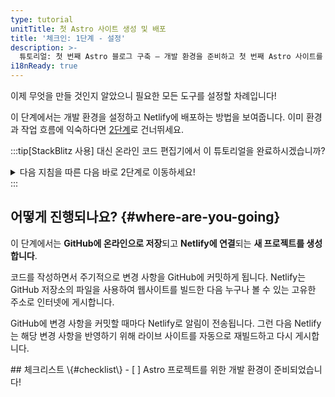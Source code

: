 ```yaml
---
type: tutorial
unitTitle: 첫 Astro 사이트 생성 및 배포
title: '체크인: 1단계 - 설정'
description: >-
  튜토리얼: 첫 번째 Astro 블로그 구축 — 개발 환경을 준비하고 첫 번째 Astro 사이트를 생성 및 배포하세요.
i18nReady: true
---
```




이제 무엇을 만들 것인지 알았으니 필요한 모든 도구를 설정할 차례입니다!

이 단계에서는 개발 환경을 설정하고 Netlify에 배포하는 방법을 보여줍니다. 이미 환경과 작업 흐름에 익숙하다면 [2단계](/ko/tutorial/2-pages/)로 건너뛰세요.

:::tip[StackBlitz 사용]
대신 온라인 코드 편집기에서 이 튜토리얼을 완료하시겠습니까?
<details>
<summary>다음 지침을 따른 다음 바로 2단계로 이동하세요!</summary>

**StackBlitz 설정**

<Steps>
1. [astro.new](https://astro.new)를 방문하여 버튼을 클릭해 StackBlitz에서 "Empty Project" 템플릿을 엽니다.

2. GitHub 자격 증명을 사용하여 로그인하려면 오른쪽 상단의 "Sign in"을 클릭하세요.

3. StackBlitz 편집기 창의 왼쪽 상단에서 템플릿을 "fork"하려면 클릭하세요 (자신의 계정 대시보드에 저장).

4. 프로젝트가 로드될 때까지 기다리면 "Empty Project" 스타터의 실시간 미리보기가 표시됩니다.
</Steps>

**변경**

파일 창에 `src/pages/index.astro`가 표시되어야 합니다. 클릭하여 열고 [Astro의 첫 번째 줄 작성](/ko/tutorial/1-setup/3/)을 따라 이 파일을 변경합니다.

**GitHub 저장소 생성**

<Steps>
1. 파일 목록 상단의 <kbd>Connect Repository</kbd> 버튼을 누르고 저장소의 새 이름을 입력한 후 <kbd>Create repo & push</kbd>를 클릭하세요.

2. GitHub에 다시 커밋할 변경 사항이 있으면 작업 공간 왼쪽 상단에 "Commit" 버튼이 나타납니다. 이를 클릭하면 커밋 메시지를 입력하고 저장소를 업데이트할 수 있습니다.
</Steps>

**사이트 배포**

Netlify에 배포하려면 [웹에 사이트 배포](/ko/tutorial/1-setup/5/)로 건너뛰세요.
그렇지 않으면 [2단계](/ko/tutorial/2-pages/)로 건너뛰어 Astro로 구축을 시작하세요!

</details>
:::

## 어떻게 진행되나요? \{#where-are-you-going\}

이 단계에서는 **GitHub에 온라인으로 저장**되고 **Netlify에 연결**되는 **새 프로젝트를 생성합니다**.

코드를 작성하면서 주기적으로 변경 사항을 GitHub에 커밋하게 됩니다. Netlify는 GitHub 저장소의 파일을 사용하여 웹사이트를 빌드한 다음 누구나 볼 수 있는 고유한 주소로 인터넷에 게시합니다.

GitHub에 변경 사항을 커밋할 때마다 Netlify로 알림이 전송됩니다. 그런 다음 Netlify는 해당 변경 사항을 반영하기 위해 라이브 사이트를 자동으로 재빌드하고 다시 게시합니다.

<Box icon="check-list">
## 체크리스트 \{#checklist\}

<Checklist>
- [ ] Astro 프로젝트를 위한 개발 환경이 준비되었습니다!
</Checklist>
</Box>
